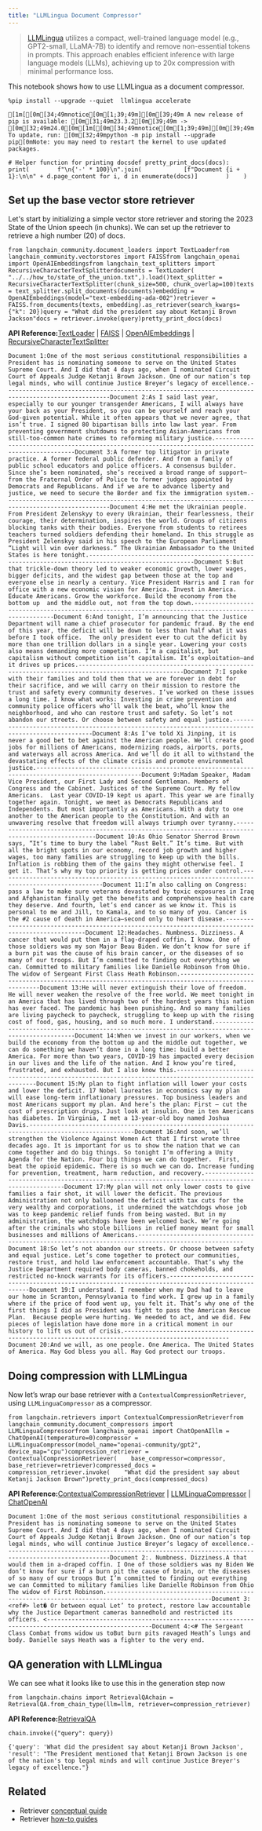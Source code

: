 ```yaml
---
title: "LLMLingua Document Compressor"
---
```


> [LLMLingua](https://github.com/microsoft/LLMLingua) utilizes a compact, well-trained language model (e.g., GPT2-small, LLaMA-7B) to identify and remove non-essential tokens in prompts. This approach enables efficient inference with large language models (LLMs), achieving up to 20x compression with minimal performance loss.

This notebook shows how to use LLMLingua as a document compressor.

```
%pip install --upgrade --quiet  llmlingua accelerate
```

```
[1m[[0m[34;49mnotice[0m[1;39;49m][0m[39;49m A new release of pip is available: [0m[31;49m23.3.2[0m[39;49m -> [0m[32;49m24.0[0m[1m[[0m[34;49mnotice[0m[1;39;49m][0m[39;49m To update, run: [0m[32;49mpython -m pip install --upgrade pip[0mNote: you may need to restart the kernel to use updated packages.
```

```
# Helper function for printing docsdef pretty_print_docs(docs):    print(        f"\n{'-' * 100}\n".join(            [f"Document {i + 1}:\n\n" + d.page_content for i, d in enumerate(docs)]        )    )
```

## Set up the base vector store retriever

Let's start by initializing a simple vector store retriever and storing the 2023 State of the Union speech (in chunks). We can set up the retriever to retrieve a high number (20) of docs.

```
from langchain_community.document_loaders import TextLoaderfrom langchain_community.vectorstores import FAISSfrom langchain_openai import OpenAIEmbeddingsfrom langchain_text_splitters import RecursiveCharacterTextSplitterdocuments = TextLoader(    "../../how_to/state_of_the_union.txt",).load()text_splitter = RecursiveCharacterTextSplitter(chunk_size=500, chunk_overlap=100)texts = text_splitter.split_documents(documents)embedding = OpenAIEmbeddings(model="text-embedding-ada-002")retriever = FAISS.from_documents(texts, embedding).as_retriever(search_kwargs={"k": 20})query = "What did the president say about Ketanji Brown Jackson"docs = retriever.invoke(query)pretty_print_docs(docs)
```

**API Reference:**[TextLoader](https://python.langchain.com/api_reference/community/document_loaders/langchain_community.document_loaders.text.TextLoader.html) | [FAISS](https://python.langchain.com/api_reference/community/vectorstores/langchain_community.vectorstores.faiss.FAISS.html) | [OpenAIEmbeddings](https://python.langchain.com/api_reference/openai/embeddings/langchain_openai.embeddings.base.OpenAIEmbeddings.html) | [RecursiveCharacterTextSplitter](https://python.langchain.com/api_reference/text_splitters/character/langchain_text_splitters.character.RecursiveCharacterTextSplitter.html)

```
Document 1:One of the most serious constitutional responsibilities a President has is nominating someone to serve on the United States Supreme Court. And I did that 4 days ago, when I nominated Circuit Court of Appeals Judge Ketanji Brown Jackson. One of our nation’s top legal minds, who will continue Justice Breyer’s legacy of excellence.----------------------------------------------------------------------------------------------------Document 2:As I said last year, especially to our younger transgender Americans, I will always have your back as your President, so you can be yourself and reach your God-given potential. While it often appears that we never agree, that isn’t true. I signed 80 bipartisan bills into law last year. From preventing government shutdowns to protecting Asian-Americans from still-too-common hate crimes to reforming military justice.----------------------------------------------------------------------------------------------------Document 3:A former top litigator in private practice. A former federal public defender. And from a family of public school educators and police officers. A consensus builder. Since she’s been nominated, she’s received a broad range of support—from the Fraternal Order of Police to former judges appointed by Democrats and Republicans. And if we are to advance liberty and justice, we need to secure the Border and fix the immigration system.----------------------------------------------------------------------------------------------------Document 4:He met the Ukrainian people. From President Zelenskyy to every Ukrainian, their fearlessness, their courage, their determination, inspires the world. Groups of citizens blocking tanks with their bodies. Everyone from students to retirees teachers turned soldiers defending their homeland. In this struggle as President Zelenskyy said in his speech to the European Parliament “Light will win over darkness.” The Ukrainian Ambassador to the United States is here tonight.----------------------------------------------------------------------------------------------------Document 5:But that trickle-down theory led to weaker economic growth, lower wages, bigger deficits, and the widest gap between those at the top and everyone else in nearly a century. Vice President Harris and I ran for office with a new economic vision for America. Invest in America. Educate Americans. Grow the workforce. Build the economy from the bottom up  and the middle out, not from the top down.----------------------------------------------------------------------------------------------------Document 6:And tonight, I’m announcing that the Justice Department will name a chief prosecutor for pandemic fraud. By the end of this year, the deficit will be down to less than half what it was before I took office.  The only president ever to cut the deficit by more than one trillion dollars in a single year. Lowering your costs also means demanding more competition. I’m a capitalist, but capitalism without competition isn’t capitalism. It’s exploitation—and it drives up prices.----------------------------------------------------------------------------------------------------Document 7:I spoke with their families and told them that we are forever in debt for their sacrifice, and we will carry on their mission to restore the trust and safety every community deserves. I’ve worked on these issues a long time. I know what works: Investing in crime prevention and community police officers who’ll walk the beat, who’ll know the neighborhood, and who can restore trust and safety. So let’s not abandon our streets. Or choose between safety and equal justice.----------------------------------------------------------------------------------------------------Document 8:As I’ve told Xi Jinping, it is never a good bet to bet against the American people. We’ll create good jobs for millions of Americans, modernizing roads, airports, ports, and waterways all across America. And we’ll do it all to withstand the devastating effects of the climate crisis and promote environmental justice.----------------------------------------------------------------------------------------------------Document 9:Madam Speaker, Madam Vice President, our First Lady and Second Gentleman. Members of Congress and the Cabinet. Justices of the Supreme Court. My fellow Americans.  Last year COVID-19 kept us apart. This year we are finally together again. Tonight, we meet as Democrats Republicans and Independents. But most importantly as Americans. With a duty to one another to the American people to the Constitution. And with an unwavering resolve that freedom will always triumph over tyranny.----------------------------------------------------------------------------------------------------Document 10:As Ohio Senator Sherrod Brown says, “It’s time to bury the label “Rust Belt.” It’s time. But with all the bright spots in our economy, record job growth and higher wages, too many families are struggling to keep up with the bills.  Inflation is robbing them of the gains they might otherwise feel. I get it. That’s why my top priority is getting prices under control.----------------------------------------------------------------------------------------------------Document 11:I’m also calling on Congress: pass a law to make sure veterans devastated by toxic exposures in Iraq and Afghanistan finally get the benefits and comprehensive health care they deserve. And fourth, let’s end cancer as we know it. This is personal to me and Jill, to Kamala, and to so many of you. Cancer is the #2 cause of death in America–second only to heart disease.----------------------------------------------------------------------------------------------------Document 12:Headaches. Numbness. Dizziness. A cancer that would put them in a flag-draped coffin. I know. One of those soldiers was my son Major Beau Biden. We don’t know for sure if a burn pit was the cause of his brain cancer, or the diseases of so many of our troops. But I’m committed to finding out everything we can. Committed to military families like Danielle Robinson from Ohio. The widow of Sergeant First Class Heath Robinson.----------------------------------------------------------------------------------------------------Document 13:He will never extinguish their love of freedom. He will never weaken the resolve of the free world. We meet tonight in an America that has lived through two of the hardest years this nation has ever faced. The pandemic has been punishing. And so many families are living paycheck to paycheck, struggling to keep up with the rising cost of food, gas, housing, and so much more. I understand.----------------------------------------------------------------------------------------------------Document 14:When we invest in our workers, when we build the economy from the bottom up and the middle out together, we can do something we haven’t done in a long time: build a better America. For more than two years, COVID-19 has impacted every decision in our lives and the life of the nation. And I know you’re tired, frustrated, and exhausted. But I also know this.----------------------------------------------------------------------------------------------------Document 15:My plan to fight inflation will lower your costs and lower the deficit. 17 Nobel laureates in economics say my plan will ease long-term inflationary pressures. Top business leaders and most Americans support my plan. And here’s the plan: First – cut the cost of prescription drugs. Just look at insulin. One in ten Americans has diabetes. In Virginia, I met a 13-year-old boy named Joshua Davis.----------------------------------------------------------------------------------------------------Document 16:And soon, we’ll strengthen the Violence Against Women Act that I first wrote three decades ago. It is important for us to show the nation that we can come together and do big things. So tonight I’m offering a Unity Agenda for the Nation. Four big things we can do together.  First, beat the opioid epidemic. There is so much we can do. Increase funding for prevention, treatment, harm reduction, and recovery.----------------------------------------------------------------------------------------------------Document 17:My plan will not only lower costs to give families a fair shot, it will lower the deficit. The previous Administration not only ballooned the deficit with tax cuts for the very wealthy and corporations, it undermined the watchdogs whose job was to keep pandemic relief funds from being wasted. But in my administration, the watchdogs have been welcomed back. We’re going after the criminals who stole billions in relief money meant for small businesses and millions of Americans.----------------------------------------------------------------------------------------------------Document 18:So let’s not abandon our streets. Or choose between safety and equal justice. Let’s come together to protect our communities, restore trust, and hold law enforcement accountable. That’s why the Justice Department required body cameras, banned chokeholds, and restricted no-knock warrants for its officers.----------------------------------------------------------------------------------------------------Document 19:I understand. I remember when my Dad had to leave our home in Scranton, Pennsylvania to find work. I grew up in a family where if the price of food went up, you felt it. That’s why one of the first things I did as President was fight to pass the American Rescue Plan.  Because people were hurting. We needed to act, and we did. Few pieces of legislation have done more in a critical moment in our history to lift us out of crisis.----------------------------------------------------------------------------------------------------Document 20:And we will, as one people. One America. The United States of America. May God bless you all. May God protect our troops.
```

## Doing compression with LLMLingua

Now let’s wrap our base retriever with a `ContextualCompressionRetriever`, using `LLMLinguaCompressor` as a compressor.

```
from langchain.retrievers import ContextualCompressionRetrieverfrom langchain_community.document_compressors import LLMLinguaCompressorfrom langchain_openai import ChatOpenAIllm = ChatOpenAI(temperature=0)compressor = LLMLinguaCompressor(model_name="openai-community/gpt2", device_map="cpu")compression_retriever = ContextualCompressionRetriever(    base_compressor=compressor, base_retriever=retriever)compressed_docs = compression_retriever.invoke(    "What did the president say about Ketanji Jackson Brown")pretty_print_docs(compressed_docs)
```

**API Reference:**[ContextualCompressionRetriever](https://python.langchain.com/api_reference/langchain/retrievers/langchain.retrievers.contextual_compression.ContextualCompressionRetriever.html) | [LLMLinguaCompressor](https://python.langchain.com/api_reference/community/document_compressors/langchain_community.document_compressors.llmlingua_filter.LLMLinguaCompressor.html) | [ChatOpenAI](https://python.langchain.com/api_reference/openai/chat_models/langchain_openai.chat_models.base.ChatOpenAI.html)

```
Document 1:One of the most serious constitutional responsibilities a President has is nominating someone to serve on the United States Supreme Court. And I did that 4 days ago, when I nominated Circuit Court of Appeals Judge Ketanji Brown Jackson. One of our nation’s top legal minds, who will continue Justice Breyer’s legacy of excellence.----------------------------------------------------------------------------------------------------Document 2:. Numbness. Dizziness.A that would them in a-draped coffin. I One of those soldiers was my Biden We don’t know for sure if a burn pit the cause of brain, or the diseases of so many of our troops But I’m committed to finding out everything we can Committed to military families like Danielle Robinson from Ohio The widow of First Robinson.----------------------------------------------------------------------------------------------------Document 3:<ref#> let� Or between equal Let’ to protect, restore law accountable  why the Justice Department cameras bannedhold and restricted its officers. <----------------------------------------------------------------------------------------------------Document 4:<# The Sergeant Class Combat froms widow us toBut burn pits ravaged Heath’s lungs and body. Danielle says Heath was a fighter to the very end.
```

## QA generation with LLMLingua

We can see what it looks like to use this in the generation step now

```
from langchain.chains import RetrievalQAchain = RetrievalQA.from_chain_type(llm=llm, retriever=compression_retriever)
```

**API Reference:**[RetrievalQA](https://python.langchain.com/api_reference/langchain/chains/langchain.chains.retrieval_qa.base.RetrievalQA.html)

```
chain.invoke({"query": query})
```

```
{'query': 'What did the president say about Ketanji Brown Jackson', 'result': "The President mentioned that Ketanji Brown Jackson is one of the nation's top legal minds and will continue Justice Breyer's legacy of excellence."}
```

## Related

* Retriever [conceptual guide](/src/oss/concepts/retrievers)
* Retriever [how-to guides](/src/oss/how_to/#retrievers)
